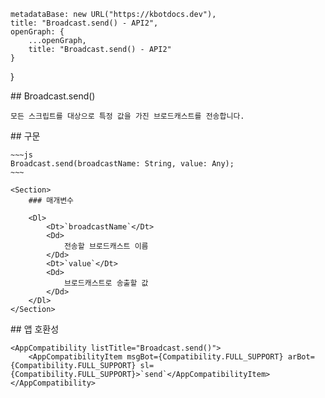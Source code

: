 
    metadataBase: new URL("https://kbotdocs.dev"),
    title: "Broadcast.send() - API2",
    openGraph: {
        ...openGraph,
        title: "Broadcast.send() - API2"
    }
}

<Section>
    ## Broadcast.send()

    모든 스크립트를 대상으로 특정 값을 가진 브로드캐스트를 전송합니다.
</Section>
<Section>
    ## 구문

    ~~~js
    Broadcast.send(broadcastName: String, value: Any);
    ~~~

    <Section>
        ### 매개변수

        <Dl>
            <Dt>`broadcastName`</Dt>
            <Dd>
                전송할 브로드캐스트 이름
            </Dd>
            <Dt>`value`</Dt>
            <Dd>
                브로드캐스트로 송출할 값
            </Dd>
        </Dl>
    </Section>
</Section>
<Section>
    ## 앱 호환성

    <AppCompatibility listTitle="Broadcast.send()">
        <AppCompatibilityItem msgBot={Compatibility.FULL_SUPPORT} arBot={Compatibility.FULL_SUPPORT} sl={Compatibility.FULL_SUPPORT}>`send`</AppCompatibilityItem>
    </AppCompatibility>
</Section>